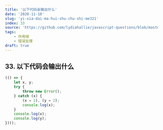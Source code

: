 ```yaml
---
title: '以下代码会输出什么'
date: '2020-11-18'
slug: 'yi-xia-dai-ma-hui-shu-chu-shi-me321'
index: 33
source: 'https://github.com/lydiahallie/javascript-questions/blob/master/zh-CN/README-zh_CN.md#38-%E8%BE%93%E5%87%BA%E6%98%AF%E4%BB%80%E4%B9%88'
tags:
    - 作用域
    - 错误处理
draft: true
---
```


## 33. 以下代码会输出什么

```js:index.js
(() => {
	let x, y;
	try {
		throw new Error();
	} catch (x) {
		(x = 1), (y = 2);
		console.log(x);
	}
	console.log(x);
	console.log(y);
})();
```
